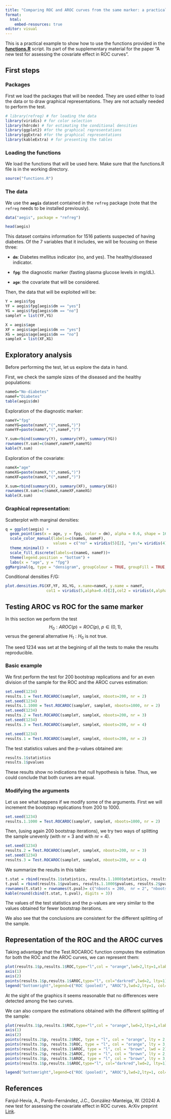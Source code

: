 ```yaml
---
title: "Comparing ROC and AROC curves from the same marker: a practical example"
format: 
  html:
    embed-resources: true
editor: visual
---
```


This is a practical example to show how to use the functions provided in the [**functions.R**](functions.R) script. Its part of the supplementary material for the paper "A new test for assessing the covariate effect in ROC curves".

## First steps

### Packages

First we load the packages that will be needed. They are used either to load the data or to draw graphical representations. They are not actually needed to perform the test.

```r
# library(refreg) # for loading the data
library(viridis) # for color selection
library(hdrcde) # for estimating the conditional densities
library(ggplot2) #for the graphical representations
library(ggExtra) #for the graphical representations
library(kableExtra) # for presenting the tables
```

### Loading the functions

We load the functions that will be used here. Make sure that the functions.R file is in the working directory.

```r
source("functions.R")
```

### The data

We use the **`aegis`** dataset contained in the `refreg` package (note that the `refreg` needs to be installed previously).

```r
data("aegis", package = "refreg")

head(aegis)
```

This dataset contains information for 1516 patients suspected of having diabetes. Of the 7 variables that it includes, we will be focusing on these three:

-   **`dm`**: Diabetes mellitus indicator (no, and yes). The healthy/diseased indicator.

-   **`fpg`**: the diagnostic marker (fasting plasma glucose levels in mg/dL).

-   **`age`**: the covariate that will be considered.

Then, the data that will be exploited will be:

```r
Y = aegis$fpg
YF = aegis$fpg[aegis$dm == "yes"]
YG = aegis$fpg[aegis$dm == "no"]
sampleY = list(YF,YG)

X = aegis$age
XF = aegis$age[aegis$dm == "yes"]
XG = aegis$age[aegis$dm == "no"]
sampleX = list(XF,XG)
```

## Exploratory analysis

Before performing the test, let us explore the data in hand.

First, we check the sample sizes of the diseased and the healthy populations:

```r
nameG="No-diabetes"
nameF="Diabetes"
table(aegis$dm)
```

Exploration of the diagnostic marker:

```r
nameY="fpg"
nameYG=paste(nameY,"(",nameG,")")
nameYF=paste(nameY,"(",nameF,")")

Y.sum=rbind(summary(Y), summary(YF), summary(YG))
rownames(Y.sum)=c(nameY,nameYF,nameYG)
kable(Y.sum)
```

Exploration of the covariate:

```r
nameX="age"
nameXG=paste(nameX,"(",nameG,")")
nameXF=paste(nameX,"(",nameF,")")

X.sum=rbind(summary(X), summary(XF), summary(XG))
rownames(X.sum)=c(nameX,nameXF,nameXG)
kable(X.sum)
```

### Graphical representation:

Scatterplot with marginal densities:

```r
q = ggplot(aegis) +
  geom_point(aes(x = age, y = fpg, color = dm), alpha = 0.6, shape = 16) +
  scale_color_manual(labels=c(nameG, nameF),
                     values = c("no" = viridis(5)[2], "yes"= viridis(4)[3]))+
  theme_minimal() +
  scale_fill_discrete(labels=c(nameG, nameF))+
  theme(legend.position = "bottom") + 
  labs(x = "age", y = "fpg") 
ggMarginal(q, type = "densigram", groupColour = TRUE, groupFill = TRUE, alpha = 0.3)
```

Conditional densities F/G:

```r
plot.densities.FG(XF,YF, XG,YG, x.name=nameX, y.name = nameY, 
                  col1 = viridis(5,alpha=0.4)[2],col2 = viridis(4,alpha=0.4)[3])
```

## Testing AROC vs ROC for the same marker

In this section we perform the test $$H_0: AROC(p)=ROC(p), \; p \in (0,1),$$ versus the general alternative $H_1: H_0$ is not true.

The seed 1234 was set at the begining of all the tests to make the results reproducible.

### Basic example

We first perform the test for 200 bootstrap replications and for an even division of the sample for the ROC and the AROC curves estimation:

```r
set.seed(1234)
results.1 = Test.ROCAROC(sampleY, sampleX, nboots=200, nr = 2)
set.seed(1234)
results.1.1000 = Test.ROCAROC(sampleY, sampleX, nboots=1000, nr = 2)
set.seed(1234)
results.2 = Test.ROCAROC(sampleY, sampleX, nboots=200, nr = 3)
set.seed(1234)
results.3 = Test.ROCAROC(sampleY, sampleX, nboots=200, nr = 4)
```

```r
set.seed(1234)
results.1 = Test.ROCAROC(sampleY, sampleX, nboots=200, nr = 2)
```

The test statistics values and the p-values obtained are:

```r
results.1$statistics
results.1$pvalues
```

These results show no indications that null hypothesis is false. Thus, we could conclude that both curves are equal.

### Modifying the arguments

Let us see what happens if we modify some of the arguments. First we will increment the bootstrap replications from 200 to 1000.

```r
set.seed(1234)
results.1.1000 = Test.ROCAROC(sampleY, sampleX, nboots=1000, nr = 2)
```

Then, (using again 200 bootstrap iterations), we try two ways of splitting the sample unevenly (with nr = 3 and with nr = 4).

```r
set.seed(1234)
results.2 = Test.ROCAROC(sampleY, sampleX, nboots=200, nr = 3)
set.seed(1234)
results.3 = Test.ROCAROC(sampleY, sampleX, nboots=200, nr = 4)
```

We summarize the results in this table:

```r
t.stat = rbind(results.1$statistics, results.1.1000$statistics, results.2$statistics, results.3$statistics)
t.pval = rbind(results.1$pvalues, results.1.1000$pvalues, results.2$pvalues, results.3$pvalues)
rownames(t.stat) = rownames(t.pval)= c("nboots = 200,  nr = 2", "nboots = 1000, nr = 2", "nboots = 200,  nr = 3", "nboots = 200,  nr = 4")
kable(round(cbind(t.stat, t.pval), digits = 3))
```

The values of the test statistics and the p-values are very similar to the values obtained for fewer bootstrap iterations.

We also see that the conclusions are consistent for the different splitting of the sample.

## Representation of the ROC and the AROC curves

Taking advantage that the Test.ROCAROC function computes the estimation for both the ROC and the AROC curves, we can represent them:

```r
plot(results.1$p,results.1$ROC,type="l",col = "orange",lwd=2,lty=1,xlab="p",ylab="ROC(p)",xlim=c(0,1),ylim=c(0,1),axes = FALSE, asp = 1)
axis(1)
axis(2)
points(results.1$p,results.1$AROC,type="l", col="darkred",lwd=2, lty=1)
legend("bottomright",legend=c("ROC (pooled)", "AROC"),lwd=2,lty=1, col=c("orange", "darkred"),bty = "n")

```

At the sight of the graphics it seems reasonable that no differences were detected among the two curves.

We can also compare the estimations obtained with the different splitting of the sample:

```r
plot(results.1$p,results.1$ROC,type="l",col = "orange",lwd=2,lty=1,xlab="p",ylab="ROC(p)",xlim=c(0,1),ylim=c(0,1),axes = FALSE, asp = 1)
axis(1)
axis(2)
points(results.2$p, results.2$ROC, type = "l", col = "orange", lty = 2, lwd = 2)
points(results.3$p, results.3$ROC, type = "l", col = "orange", lty = 3, lwd = 2)
points(results.1$p, results.1$AROC, type = "l", col = "brown", lwd = 2)
points(results.2$p, results.2$AROC, type = "l", col = "brown", lty = 2, lwd = 2)
points(results.3$p, results.3$AROC, type = "l", col = "brown", lty = 3, lwd = 2)
points(results.1$p,results.1$AROC,type="l", col="darkred",lwd=2, lty=1)

legend("bottomright",legend=c("ROC (pooled)", "AROC"),lwd=2,lty=1, col=c("orange", "darkred"),bty = "n")


```

## References

Fanjul-Hevia, A., Pardo-Fernández, J.C., González-Manteiga, W. (2024) A new test for assessing the covariate effect in ROC curves. ArXiv preprint [Link](https://arxiv.org/abs/2411.17464).
